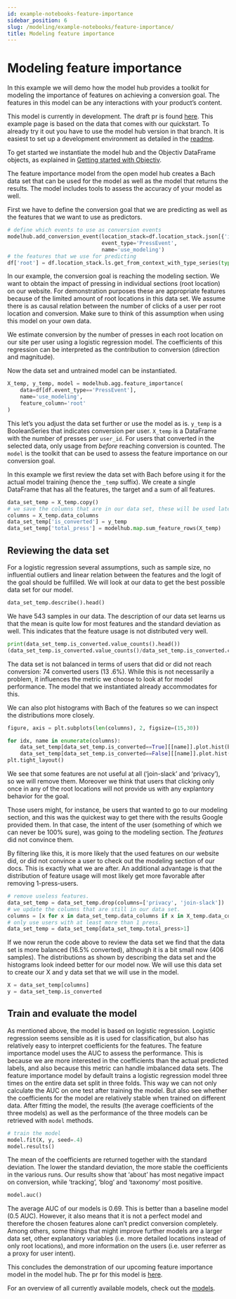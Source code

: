 ```yaml
---
id: example-notebooks-feature-importance
sidebar_position: 6
slug: /modeling/example-notebooks/feature-importance/
title: Modeling feature importance
---
```


# Modeling feature importance

In this example we will demo how the model hub provides a toolkit for modeling the importance of features
on achieving a conversion goal. The features in this model can be any interactions with your product’s
content.

This model is currently in development. The draft pr is found [here](https://github.com/objectiv/objectiv-analytics/pull/662/). This example page is based on the data that
comes with our quickstart. To already try it out you have to use the model hub version in that branch. It
is easiest to set up a development environment as detailed in the [readme](https://github.com/objectiv/objectiv-analytics/tree/main/modelhub#setup-development-environment).

To get started we instantiate the model hub and the Objectiv DataFrame objects, as explained in
[Getting started with Objectiv](/modeling/example-notebooks/index.mdx#getting-started-with-objectiv).

The feature importance model from the open model hub creates a Bach data set that can be used for the model
as well as the model that returns the results. The model includes tools to assess the accuracy of your
model as well.

First we have to define the conversion goal that we are predicting as well as the features that we want to
use as predictors.

```python
# define which events to use as conversion events
modelhub.add_conversion_event(location_stack=df.location_stack.json[{'id': 'modeling', '_type': 'RootLocationContext'}:],
                              event_type='PressEvent',
                              name='use_modeling')
# the features that we use for predicting
df['root'] = df.location_stack.ls.get_from_context_with_type_series(type='RootLocationContext', key='id')
```

In our example, the conversion goal is reaching the modeling section. We want to obtain the impact of
pressing in individual sections (root location) on our website. For demonstration purposes these
are appropriate features because of the limited amount of root locations in this data set. We assume there
is as causal relation between the number of clicks of a user per root location and conversion.
Make sure to think of this assumption when using this model on your own data.

We estimate conversion by the number of presses in each root location on our site per user using a logistic
regression model. The coefficients of this regression can be interpreted as the contribution to conversion
(direction and magnitude).

Now the data set and untrained model can be instantiated.

```python
X_temp, y_temp, model = modelhub.agg.feature_importance(
    data=df[df.event_type=='PressEvent'],
    name='use_modeling',
    feature_column='root'
)
```

This let’s you adjust the data set further or use the model as is. `y_temp` is a BooleanSeries that
indicates conversion per user. `X_temp` is a DataFrame with the number
of presses per `user_id`. For users that converted in the selected data, only usage from _before_
reaching conversion is counted. The `model` is the
toolkit that can be used to assess the feature importance on our conversion goal.

In this example we first review the data set with Bach before using it for the actual model training (hence
the `_temp` suffix). We create a single DataFrame that has all the features, the target and a sum of all
features.

```python
data_set_temp = X_temp.copy()
# we save the columns that are in our data set, these will be used later.
columns = X_temp.data_columns
data_set_temp['is_converted'] = y_temp
data_set_temp['total_press'] = modelhub.map.sum_feature_rows(X_temp)
```

## Reviewing the data set

For a logistic regression several assumptions, such as sample size, no influential outliers and linear
relation between the features and the logit of the goal should be fulfilled. We will look at our data to
get the best possible data set for our model.

```python
data_set_temp.describe().head()
```

We have 543 samples in our data. The description of our data set learns us that the mean is quite low for
most features and the standard deviation as well. This indicates that the feature usage is not distributed
very well.

```python
print(data_set_temp.is_converted.value_counts().head())
(data_set_temp.is_converted.value_counts()/data_set_temp.is_converted.count()).head()
```

The data set is not balanced in terms of users that did or did not reach conversion: 74 converted users (13
.6%). While this is not necessarily a problem, it influences the metric we choose to look at for model
performance. The model that we instantiated already accommodates for this.

We can also plot histograms with Bach of the features so we can inspect the distributions more closely.

```python
figure, axis = plt.subplots(len(columns), 2, figsize=(15,30))

for idx, name in enumerate(columns):
    data_set_temp[data_set_temp.is_converted==True][[name]].plot.hist(bins=20, title='Converted', ax=axis[idx][0])
    data_set_temp[data_set_temp.is_converted==False][[name]].plot.hist(bins=20, title='Not converted', ax=axis[idx][1])
plt.tight_layout()
```

We see that some features are not useful at all (‘join-slack’ and ‘privacy’), so we will remove them. Moreover
we think that users that clicking only once in any of the root locations will not provide us with any
explantory behavior for the goal.

Those users might, for instance, be users that wanted to go to our modeling section, and this was the
quickest way to get there with the results Google provided them. In that case, the intent of the user
(something of which we can never be 100% sure), was going to the modeling section. The _features_ did not
convince them.

By filtering like this, it is more likely that the used features on our website did, or did not convince a
user to check out the modeling section of our docs. This is exactly what we are after. An additional
advantage is that the distribution of feature usage will most likely get more favorable after removing
1-press-users.

```python
# remove useless features.
data_set_temp = data_set_temp.drop(columns=['privacy', 'join-slack'])
# we update the columns that are still in our data set.
columns = [x for x in data_set_temp.data_columns if x in X_temp.data_columns]
# only use users with at least more than 1 press.
data_set_temp = data_set_temp[data_set_temp.total_press>1]
```

If we now rerun the code above to review the data set we find that the data set is more balanced (16.5%
converted), although it is a bit small now (406 samples). The distributions as shown by describing the data
set and the histograms look indeed better for our model now. We will use this data set to create our X and
y data set that we will use in the model.

```python
X = data_set_temp[columns]
y = data_set_temp.is_converted
```

## Train and evaluate the model

As mentioned above, the model is based on logistic regression. Logistic regression seems sensible as it is
used for classification, but also has relatively easy to interpret coefficients for the features. The
feature importance model uses the AUC to assess the performance. This is because we are more interested in
the coefficients than the actual predicted labels, and also because this metric can handle imbalanced data
sets. The feature importance model by default trains a logistic regression model three times on the entire
data set split in three folds. This way we can not only calculate the AUC on one test after training the
model. But also see whether the coefficients for the model are relatively stable when trained on different
data. After fitting the model, the results (the average coefficients of the three models) as well as the
performance of the three models can be retrieved with `model` methods.

```python
# train the model
model.fit(X, y, seed=.4)
model.results()
```

The mean of the coefficients are returned together with the standard deviation. The lower the standard
deviation, the more stable the coefficients in the various runs. Our results show that ‘about’ has most
negative impact on conversion, while ‘tracking’, ‘blog’ and ‘taxonomy’ most positive.

```python
model.auc()
```

The average AUC of our models is 0.69. This is better than a baseline model (0.5 AUC). However, it also
means that it is not a perfect model and therefore the chosen features alone can’t predict
conversion completely.
Among others, some things that might improve further models are a larger data set, other explanatory
variables (i.e. more detailed locations instead of only root locations), and more information on the users
(i.e. user referrer as a proxy for user intent).

This concludes the demonstration of our upcoming feature importance model in the model hub. The pr for
this model is [here](https://github.com/objectiv/objectiv-analytics/pull/662/).

For an overview of all currently available models, check out the [models](/modeling/open-model-hub/models/index.mdx).
